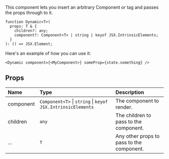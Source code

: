 <Title>{"<Dynamic>"}</Title>

This component lets you insert an arbitrary Component or tag and passes the props through to it.

```tsx
function Dynamic<T>(
  props: T & {
    children?: any;
    component?: Component<T> | string | keyof JSX.IntrinsicElements;
  }
): () => JSX.Element;
```

Here's an example of how you can use it:

```tsx
<Dynamic component={<MyComponent>} someProp={state.something} />
```

## Props

| Name      | Type                                                        | Description                               |
| :-------- | :---------------------------------------------------------- | :---------------------------------------- |
| component | `Component<T>` \| `string` \| `keyof JSX.IntrinsicElements` | The component to render.                  |
| children  | `any`                                                       | The children to pass to the component.    |
| ...       | `T`                                                         | Any other props to pass to the component. |
